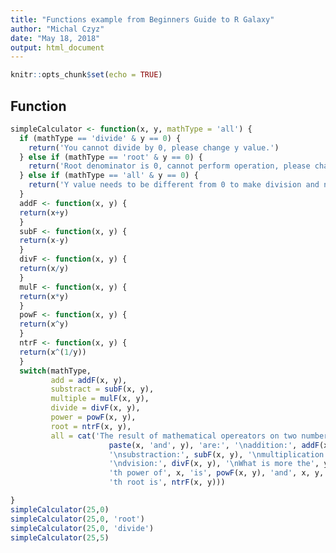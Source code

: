 ```yaml
---
title: "Functions example from Beginners Guide to R Galaxy"
author: "Michal Czyz"
date: "May 18, 2018"
output: html_document
---
```


```r
knitr::opts_chunk$set(echo = TRUE)
```

## Function

```r
simpleCalculator <- function(x, y, mathType = 'all') {
  if (mathType == 'divide' & y == 0) {
    return('You cannot divide by 0, please change y value.')
  } else if (mathType == 'root' & y == 0) {
    return('Root denominator is 0, cannot perform operation, please change y value.')
  } else if (mathType == 'all' & y == 0) {
    return('Y value needs to be different from 0 to make division and nth root.')
  }
  addF <- function(x, y) {
  return(x+y)
  }
  subF <- function(x, y) {
  return(x-y)
  }
  divF <- function(x, y) {
  return(x/y)
  }
  mulF <- function(x, y) {
  return(x*y)
  }
  powF <- function(x, y) {
  return(x^y)
  }
  ntrF <- function(x, y) {
  return(x^(1/y))
  }
  switch(mathType,
         add = addF(x, y),
         substract = subF(x, y),
         multiple = mulF(x, y),
         divide = divF(x, y),
         power = powF(x, y),
         root = ntrF(x, y),
         all = cat('The result of mathematical opereators on two numbers:',
                      paste(x, 'and', y), 'are:', '\naddition:', addF(x, y),
                      '\nsubstraction:', subF(x, y), '\nmultiplication:', mulF(x, y),
                      '\ndvision:', divF(x, y), '\nWhat is more the', y,
                      'th power of', x, 'is', powF(x, y), 'and', x, y,
                      'th root is', ntrF(x, y)))

}
simpleCalculator(25,0)
simpleCalculator(25,0, 'root')
simpleCalculator(25,0, 'divide')
simpleCalculator(25,5)
```